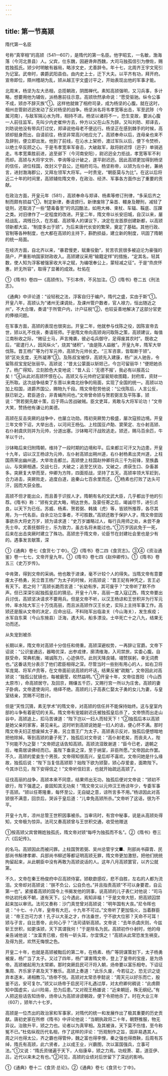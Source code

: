 ```yaml
---
---
---
```

title: 第一节高颎
---



隋代第一名臣

号称“真宰相”的高颎（541—607），是隋代的第一名臣。他字昭玄，一名敏，渤海落（今河北景县）人。父宾，仕东魏，因避谗奔西魏，大司马独孤信引为僚佐，赐姓独孤氏。颎少时明敏有器局，略涉文史，尤善辞令。年十七，北周齐王宇文宪引为记室。武帝时，袭爵武阳县伯。由内史上士，迁下大夫。以平齐有功，拜开府。宣帝即位，隰州稽胡为乱，颎从越王宇文盛讨平之，开始表现出他的军事才能。

北周末，杨坚为左大丞相，总揽朝政，阴图禅代。素知高颎强明，又习兵事，多计略，想要用他为辅佐，派杨惠前往示意。高颎欣然承命说：“愿受驱驰。纵令公事不成，颎亦不辞灭族”①。这样他就做了相府司录，成为杨坚的心腹。就在这时，相州总管尉迟迥发动了反对杨坚的战争。杨坚派名将韦孝宽等出击，军至武陟（今属河南），与敌军隔沁水为阵，相持不进。杨坚以诸将不一，恐生变故，要派心腹一人前往监军。先叫少内史崔仲方去，仲方以父在山东为辞。又叫刘昉、郑译去，刘昉说他没有带兵打过仗，郑译说他母老不便远行。杨坚正在感到棘手的时候，高颎却挺身而出，自请前往，杨坚非常高兴地应允了。高颎奉命以后，连母亲也来不及辞别，便立即出发。他到了前线，在沁水上架桥，渡过军队以后，便下令焚桥，以绝士卒反顾之心。于是韦孝宽率军奋击，大破敌军，敌将尉迟惇（迥子）单骑逃走。韦孝宽乘胜前进，追至邺下（今河南安阳），尉迟迥全力拒战，孝宽等军不利而却。高颎与大将宇文忻、李询等设计破之，遂平尉迟迥。因此高颎更加得到杨坚的信任，进位柱国，改封义宁县公，迁相府司马。杨坚称帝，以颎为左仆射，兼纳言，进封渤海郡公，又拜左领军大将军。一时贵宠，“朝臣莫与为比”。在这以后将近二十年的时间里，高颎辅佐隋文帝，在政治、经济、军事各方面作出了重要的贡献。

在政治方面，开皇元年（581），高颎奉命与郑译、杨素等修订刑律，“多采后齐之制而颇有损益”①，制定新律，奏请颁行。新律废除了枭首、轘身及鞭刑，减轻了徒刑，还取消了一些“楚毒备至”的讯囚酷法，如用大棒、束杖、车辐、鞵底、压踝之类。对旧律作了一定程度的改进。开皇二年，隋文帝以长安旧城，自汉以来，屡经战乱，凋残日久，在苏威、高颎等人的谋议下，决定在龙首原创建新都，以高颎领新都大监，“制度多出于颎”。为后来唐代长安的繁荣，奠定了基础。其他行政、官制等各种制度，也大都在高颎的主持下，斟酌损益，建立新的制度，巩固了隋朝的统一局面。

在经济方面，自北齐以来，“暴君慢吏，赋重役勤”，贫苦农民很多被迫沦为豪强的荫户，严重影响国家财政收入。高颎建议采用“输籍定样”的措施，“定其名，轻其数，使人知为浮客被强家收大半之赋，为编氓奉公上，蒙轻减之征”。于是“烝庶怀惠，奸无所容”，取得了显著的成效。杜佑在

①《隋书》卷四一《高颎传》。下引本传，不另加注。①《隋书》卷二五《刑法志》。

《通典》中评论道：“设轻税之法，浮客自归于编户。隋代之盛，实由于斯”①。开皇八年，高颎认为“诸州无课调处，及课州管户数者，官人禄力，恒出随近之州”，不大合理，奏请“于所管户内，计户征税”②，也较妥善地解决了这部分官吏的俸禄问题。

在军事方面，高颎的表现也很突出。开皇二年，他就参与伐陈之役，因陈宣帝去世，颎以礼不伐丧，奏请班师。于是隋文帝向高颎询问取陈之策，高颎建议，每值江南秋收之际，“微征士马，声言掩袭，彼必屯兵御守，足得废其农时”。既收之后，“密遣行人，因风纵火”，烧其“储积”，“由是陈人益敝”。开皇九年，隋军大举伐陈。晋王杨广等为行军元帅，高颎为元帅长史。“三军咨禀，皆取断于颎”。颎“区处支度，无所凝滞”③。及陈叔宝被俘，高颎先入建康，杨广派人驰告，令留陈叔宝宠妃张丽华。高颎说：“昔太公蒙面以斩妲己，今岂可留丽华！”便把她杀了。杨广得知，立刻脸色大变地说：“昔人云：‘无德不报’，我必有以报高公矣！”④从此对高颎怀恨在心。高颎又与元帅府记室裴矩收图籍，封府库，资财一无所取。这次战争结束了东晋以来南北纷争的局面，实现了全国的统一。高颎以功加上柱国，进爵齐国公，赐物九千段。隋文帝慰劳他说：“公伐陈后，人言公反，朕已斩之。君臣道合，非青蝇所间也。”文帝曾命颎与贺若弼言及平陈事，颎说：“贺若弼先献十策，后于蒋山苦战破贼。臣文吏耳，焉敢与大将军论功！”文帝大笑，赞扬他有谦让的美德。

高颎在反击突厥的战争中，也屡立功勋。隋初突厥势力极盛，屡次寇掠边境。开皇三年文帝下诏，大举出击，以河间王杨弘、上柱国豆卢勣、窦荣定、左仆射高颎、右仆射虞庆则并为元帅，分道出塞。沙钵略可汗战败逃走。颎还，赐马百余匹，牛羊以千计。

沙钵略后来归附隋朝，维持了一段时期的边境和平。后来都兰可汗又为边患，开皇十九年，诏以汉王杨谅为元帅，左仆射高颎出朔州道，右仆射杨素出灵州道，上柱国燕荣出幽州道，大举攻击都兰。高颎使上柱国赵仲卿将兵三千为前锋，至族蠡山，与突厥相遇，交战七日，大破之；追至乞伏泊，又破之，虏获生口、杂畜甚多。突厥复大举而至，仲卿为方阵，四面拒战，坚持了五天。高颎率领大军赶到，合力进击，突厥败走，追度白道，逾秦山七百余里而还。①杨素也打败了达头可汗，因而大获全胜。

高颎不但才能出众，而且善于识拔人才。隋朝有名的文武大臣，几乎都出于他的引荐。《隋书》称：“颎有文武大略，明达世务。及蒙任寄之后，竭诚尽节，进引贞良，以天下为已任。苏威、杨素、贺若弼、韩擒（虎）等，皆颎所推荐，各尽其用，为一代名臣。自余立功立事者，不可胜数。”高颎还敢于保护人才。隋文帝尝因事欲杀大将史万岁，颎为请求道：“史万岁雄略过人，每行兵用师之处，未尝不身先士卒。尤善抚御将士，乐为致力，虽古名将未能过也。”①万岁因此免于一死，后来在出击突厥时建立了殊功。高颎忠于隋文帝，论臣节在封建社会里也是少有的。遇事发言献策，深

①《通典》卷七《食货七·丁中》。②《隋书》卷二四《食货志》。③④《资治通鉴》卷一七七，文帝开皇九年。①《隋书》卷七四《赵仲卿传》。①《隋书》卷五三《史万岁传》。

中肯綮，得到文帝的采纳。他也敢于进谏，毫不计较个人的得失。当隋文帝有意要废太子杨勇，另立晋王杨广为太子的时候，对高颎说：“晋王妃有神凭之，言王必有天下。若之何？”高颎长跪而言道：“长幼有序，其可废乎？”文帝听了默不作声。但已深深引起独孤皇后的猜忌。开皇十八年，高丽一度入寇辽西，隋文帝要出兵讨伐，高颎坚决请求不要用兵。但是文帝不听，以汉王杨谅和王世积并为行军元帅，率水陆大军三十万伐高丽，而且派高颎作汉王长史，实际上主持军事工作。高颎还是服从文帝的决定，应命出征。不料陆军出临渝关（今山海关），发生疾疫；水军自东莱（今山东掖县）泛海，遇大风，船多漂没。士卒死亡十之八九，结果无功而还。

从失宠到被杀

长期以来，隋文帝对高颎十分信任和倚重。高颎深避权势，一再辞让官爵。文帝下诏说：“公识鉴通远，器略优深，出参戎律，廓清维海，入司禁旅，实委心腹。自朕受命，常典机衡，竭诚陈力，心迹俱尽。此则天降良辅，翊赞朕躬，幸无词费也。”这番话充分表示了他们君臣相得之深。尽管当时一些别有用心的人，如右卫将军庞晃、将军卢贲等，在文帝面前说高颎的坏话，结果反被“疏黜”。文帝因此对高颎说：“独孤公犹镜也，每被磨莹，皎然益明。”①开皇十年，文帝往晋阳（今山西太原市），命高颎居守。及回京，赐缣五千匹，又赐行宫一所以为庄舍。高颎的妻子卧病，文帝遣使询问，络绎不绝。高颎的儿子高表仁娶太子勇的女儿为妻，与皇室结亲，赏赐不可胜计。

但是“天性沉猜，素无学术”的隋文帝，对高颎的信任并不能保持始终。这与皇室内部的斗争有着密切的关系。隋文帝有宠姬尉迟氏被独孤皇后杀了，文帝愤而出走山谷中，高颎追上，扣马苦谏道：“陛下岂以一妇人而轻天下！”②独孤后本以高颎是她父亲的家客，甚见亲礼。这时听到高颎说她是一妇人的话，便心怀不满。那时隋文帝夫妇正想废掉太子勇，另立晋王广为太子。高颎表示反对，独孤后便想暗地把他除掉。等到高颎的妻子死了，独孤后对文帝说：“高仆射老矣，而丧夫人，陛下何能不为之娶！”文帝把这话告知高颎。高颎流泪致谢道：“臣今已老，退朝之后，唯斋居读佛经而已。虽陛下垂哀之深，至于纳室，非臣所愿。”文帝因此作罢。不久，高颎的爱妾生个男孩，文帝得知很高兴，皇后却不喜欢。文帝问她是什么缘故，独孤后说：“陛下当复信高颎耶？始陛下欲为颎娶，颎心存爱妾，面欺陛下。今其诈已见，陛下安得信之！”文帝听信妇言，也就开始疏远高颎了。

征伐高丽的战争，高颎本来不同意，结果师出无功，独孤后便对文帝说：“颎初不欲行，陛下强遣之，妾固知其无功矣！”隋文帝又以元帅汉王杨谅年少，专委军事于高颎。“颎以任寄隆重，每怀至公，无自疑之意，谅所言多不用。”杨谅因此对高颎很不满意，回京后，哭诉于皇后道：“儿幸免高颎所杀。”文帝听了这话，很为不平。

开皇十九年，凉州总管王世积因事被杀。当审讯时，有宫中秘事，说是从高颎处得知，文帝极为惊异。法司又奏高颎曾与王世积交通，收受他赠送

①按高颎父宾曾赐姓独孤氏，隋文帝对颎“每呼为独孤而不名”。②《隋书》卷三六《后妃传》。

的名马。高颎因此而被问罪。上柱国贺若弼、吴州总管宇文■、刑部尚书薛胄、民部尚书斛律孝卿、兵部尚书柳述等都证明高颎无罪，隋文帝更加激怒，把他们统统拘留起来，从此朝臣中没有再敢为高颎说话的人。这年八月高颎罢官，以齐公就第。

不久，文帝在秦王杨俊府中召高颎侍宴。颎欷歔感叹，悲不自胜，左右的人都为流泪。文帝却对高颎说：“朕不负公，公自负也。”并且指责高颎“不可以身要君，自云第一也”。紧接着高颎的国令上书揭发他的阴事，说高颎的儿子表仁对他说：“司马仲达初托疾不朝，遂有天下。公今遇此，焉知非福！”于是文帝大怒，把高颎囚禁起来加以审讯。法司又奏称：沙门真觉曾对高颎说：“明年国有大丧。”尼令晖也说：“十七、十八年，皇帝有大厄，十九年不可过。”文帝听了更加恼火，当着群臣说：“帝王岂可力求！孔子以大圣之才，作法垂世，宁不欲大位邪？天命不可耳！颎与子言，自比晋帝，此何心乎？”法司请斩高颎。文帝说：“去年杀虞庆则，今兹斩王世积，如更诛颎，天下其谓我何！”于是除名为民。高颎初作仆射时，他的母亲告诫他说：“汝富贵已极，但有一斫头耳，尔宜慎之！”高颎从此常恐发生祸变。及得为民，欢然无悔恨之色。

开皇二十年，也就是高颎被黜后的第二年，在杨素、杨广等阴谋策划下，太子杨勇被废，杨广当了太子。又过了四年，杨广谋害隋文帝，登上了皇帝的宝座，是为炀帝。高颎被起用为太常卿。那时突厥启民可汗将入朝，炀帝要以富乐相夸。下诏征集周、齐乐家子弟及天下散乐。高颎上奏道：“此乐久废，今若征之，恐无识之徒弃本逐末，递相教习。”炀帝不悦。高颎对太常丞李懿说：“周天元以好乐而亡，殷鉴不远，安可复尔。”颎又以炀帝于启民可汗礼遇过厚，对太府卿何稠说：“此虏颇知中国虚实，山川险易，恐为后患。”又对观王杨雄说：“近来朝廷，殊无纲纪。”有人把这些话告知炀帝，炀帝认为高颎诽谤朝政，便下令把他杀了。时在大业三年（607），颎年六十七岁。

高颎是一位杰出的政治家和军事家，对隋代的统一和发展作出了极其重要的历史贡献。唐初史家在所修《隋书》中评论他说：“当朝执政将二十年，朝野推服，物无异议。治致升平，颎之力也。论者以为真宰相。及其被诛，天下莫不伤惜，至今称冤不已。”杜佑纵观历代名相，作了这样的评论：“历观制作之旨，固非易遇其人。周之兴也得太公，齐之霸也得管仲，魏之富也得李悝，秦之强也得商鞅，后周有苏绰，隋氏有高颎，此六贤者，上以成王业，兴霸图，次以富国强兵，立事可法。”①又说：“隋氏资储遍于天下，人俗康阜，颎之力焉。功规萧、葛，道亚伊、吕，近代以来未之有也。”②可见，高颎的业绩对后世留下了深远的影响。

①《通典》卷十二《食货·总论》。②《通典》卷七《食货七·丁中》。